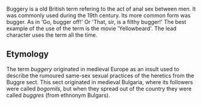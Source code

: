 Buggery is a old British term refering to the act of anal sex between men. It was commonly used during the 19th century. Its more common form was bugger. As in 'Go, bugger off!' Or 'That, sir, is a filthy bugger!'
The best example of the use of the term is the movie 'Yellowbeard'. The lead character uses the term all the time.

== Etymology ==
The term ''buggery'' originated in medieval Europe as an insult used to describe the rumoured same-sex sexual practices of the heretics from the Buggre sect. This sect originated in medieval Bulgaria, where its followers were called ''bogomils'', but when they spread out of the country they were called ''buggres'' (from ethnonym Bulgars).